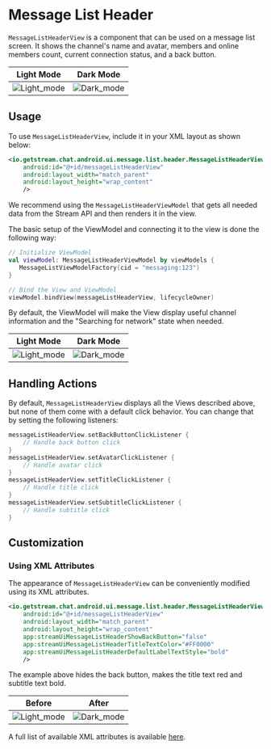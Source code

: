 # Message List Header

`MessageListHeaderView` is a component that can be used on a message list screen. It shows the channel's name and avatar, members and online members count, current connection status, and a back button.

| Light Mode | Dark Mode |
| --- | --- |
|![Light_mode](../../assets/message_list_header.png)|![Dark_mode](../../assets/message_list_header_dark.png)|

## Usage

To use `MessageListHeaderView`, include it in your XML layout as shown below:

```xml
<io.getstream.chat.android.ui.message.list.header.MessageListHeaderView
    android:id="@+id/messageListHeaderView"
    android:layout_width="match_parent"
    android:layout_height="wrap_content"
    />
```

We recommend using the `MessageListHeaderViewModel` that gets all needed data from the Stream API and then renders it in the view.

The basic setup of the ViewModel and connecting it to the view is done the following way:
 ```kotlin
// Initialize ViewModel
val viewModel: MessageListHeaderViewModel by viewModels {
    MessageListViewModelFactory(cid = "messaging:123")
}

// Bind the View and ViewModel
viewModel.bindView(messageListHeaderView, lifecycleOwner)
```

By default, the ViewModel will make the View display useful channel information and the "Searching for network" state when needed.

 | Light Mode | Dark Mode |
 | --- | --- |
 |![Light_mode](../../assets/message_list_header_waiting_for_network.png)|![Dark_mode](../../assets/message_list_header_waiting_for_network_dark.png)|

## Handling Actions

By default, `MessageListHeaderView` displays all the Views described above, but none of them come with a default click behavior. You can change that by setting the following listeners:

```kotlin
messageListHeaderView.setBackButtonClickListener {
    // Handle back button click
}
messageListHeaderView.setAvatarClickListener {
    // Handle avatar click
}
messageListHeaderView.setTitleClickListener {
    // Handle title click
}
messageListHeaderView.setSubtitleClickListener {
    // Handle subtitle click
}
```

## Customization

### Using XML Attributes

The appearance of `MessageListHeaderView` can be conveniently modified using its XML attributes.
```xml
<io.getstream.chat.android.ui.message.list.header.MessageListHeaderView
    android:id="@+id/messageListHeaderView"
    android:layout_width="match_parent"
    android:layout_height="wrap_content"
    app:streamUiMessageListHeaderShowBackButton="false"
    app:streamUiMessageListHeaderTitleTextColor="#FF0000"
    app:streamUiMessageListHeaderDefaultLabelTextStyle="bold"
    />
```

The example above hides the back button, makes the title text red and subtitle text bold.

| Before | After |
| --- | --- |
|![Light_mode](../../assets/message_list_header.png)|![Dark_mode](../../assets/message_list_header_customization.png)|

A full list of available XML attributes is available [here](https://github.com/GetStream/stream-chat-android/blob/main/stream-chat-android-ui-components/src/main/res/values/attrs_message_list_header_view.xml).
